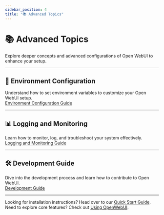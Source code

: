 ```yaml
---
sidebar_position: 4
title: "📚 Advanced Topics"
---
```


# 📚 Advanced Topics

Explore deeper concepts and advanced configurations of Open WebUI to enhance your setup.

---

## 🔧 Environment Configuration  
Understand how to set environment variables to customize your Open WebUI setup.  
[Environment Configuration Guide](./EnvConfig)

---

## 📊 Logging and Monitoring  
Learn how to monitor, log, and troubleshoot your system effectively.  
[Logging and Monitoring Guide](./Logging)

---

## 🛠️ Development Guide  
Dive into the development process and learn how to contribute to Open WebUI.  
[Development Guide](./Development)

---

Looking for installation instructions? Head over to our [Quick Start Guide](../quick-start).  
Need to explore core features? Check out [Using OpenWebUI](../using-openwebui).
